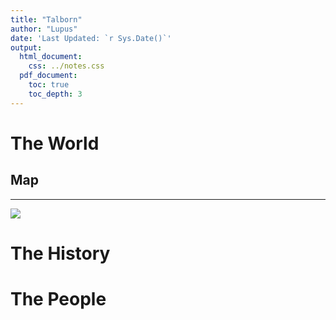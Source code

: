```yaml
---
title: "Talborn"
author: "Lupus"
date: 'Last Updated: `r Sys.Date()`'
output:
  html_document: 
    css: ../notes.css
  pdf_document: 
    toc: true
    toc_depth: 3
---
```


# The World {.old .tabset .tabset-pills .tabset-fade}

## Map 

***

![](../Talborn/Talborn_map.jpg){.round}

# The History

# The People